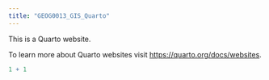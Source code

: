 ```yaml
---
title: "GEOG0013_GIS_Quarto"
---
```


This is a Quarto website.

To learn more about Quarto websites visit <https://quarto.org/docs/websites>.

```r
1 + 1
```
